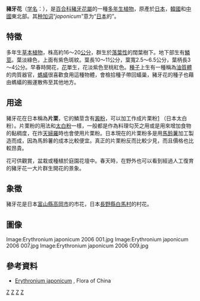 {{Speciesbox 
| genus = Erythronium
| species = japonicum
| authority = [[Joseph_Decaisne|Decne.]], 1854
| image = Erythronium japonicum 2006 005.jpg
}}
'''豬牙花'''（[[学名|学名]]：''{{lang|la|Erythronium japonicum}}''），是[[百合科|百合科]][[豬牙花屬|豬牙花屬]]的一種[[多年生植物|多年生植物]]，原產於[[日本|日本]]，[[韓國|韓國]]和[[中國|中國]]東北部。其[[种加词|种加词]]“''japonicum''”意为“[[日本|日本]]的”。

== 特徵 ==
多年生[[草本植物|草本植物]]，株高約16～20[[公分|公分]]，群生於[[落葉植物|落葉性]]的闊葉樹下。地下部生有[[鱗莖|鱗莖]]。葉淡綠色，上面有紫色斑紋。葉長10～11公分，葉寬2.5～6.5公分，葉柄長3～4公分。早春時開花，[[花|花]]單生，花淡紫色至桃紅色。[[種子|種子]]上生有一種稱為[[油質體|油質體]]的肉質器官，[[螞蟻|螞蟻]]很喜歡食用這種物體，會檢拾種子帶回蟻巢，豬牙花的種子也藉由螞蟻的搬運散佈至其他地方。

== 用途 ==
豬牙花在日本稱為'''片栗'''，它的鱗莖含有[[澱粉|澱粉]]，可以加工作成片栗粉[http://ja.wikipedia.org/wiki/%E7%89%87%E6%A0%97%E7%B2%89] {{Wayback|url=http://ja.wikipedia.org/wiki/%E7%89%87%E6%A0%97%E7%B2%89 |date=20210515124854 }} （日本太白粉）。片栗粉的用法和[[太白粉|太白粉]]一樣，一般都是作為料理勾芡之用或是用來增加食物的黏稠度，在炸[[天婦羅|天婦羅]]時也會使用片栗粉。日本現在的片栗粉多是用[[馬鈴薯|馬鈴薯]]加工製造而成，因為馬鈴薯的成本比較便宜。真正的片栗粉反而比較少見，而且價格也比較昂貴。

花可供觀賞，盆栽或種植於庭園花壇中。春天時，在野外也可以看到經過人工復育的豬牙花一大片群生開花的景象。

== 象徵 ==
豬牙花是日本[[富山縣|富山縣]][[高岡市|高岡市]]的市花，日本[[長野縣|長野縣]][[白馬村|白馬村]]的村花。

== 圖像 ==
<gallery>
Image:Erythronium japonicum 2006 001.jpg
Image:Erythronium japonicum 2006 007.jpg
Image:Erythronium japonicum 2006 009.jpg
</gallery>

== 參考資料 ==
* [http://www.efloras.org/florataxon.aspx?flora_id=2&taxon_id=200027627 Erythronium japonicum] {{Wayback|url=http://www.efloras.org/florataxon.aspx?flora_id=2&taxon_id=200027627 |date=20160304082431 }}, Flora of China

{{Commons category|Erythronium japonicum|豬牙花}}
{{Taxonbar|from=Q163120}}

[[Category:豬牙花屬|Z]]
[[Category:根菜類|Z]]
[[Category:球根花卉|Z]]
[[Category:1854年描述的植物|Z]]